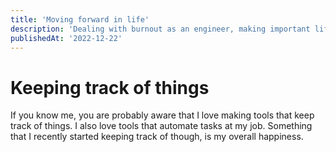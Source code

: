 ```yaml
---
title: 'Moving forward in life'
description: 'Dealing with burnout as an engineer, making important life decisions, and loving every minute of it'
publishedAt: '2022-12-22'
---
```


# Keeping track of things

<p>
	If you know me, you are probably aware that I love making tools that keep
	track of things. I also love tools that automate tasks at my job. Something
	that I recently started keeping track of though, is my overall happiness.
</p>
